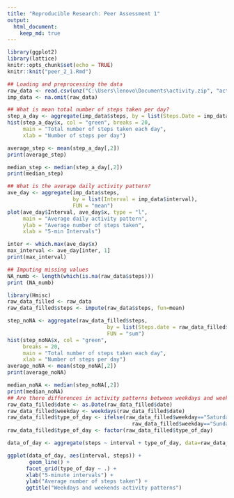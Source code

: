 ```yaml
---
title: "Reproducible Research: Peer Assessment 1"
output: 
  html_document:
    keep_md: true
---
```


```r
library(ggplot2)
library(lattice)
knitr::opts_chunk$set(echo = TRUE)
knitr::knit("peer_2_1.Rmd")

## Loading and preprocessing the data
raw_data <- read.csv(unz("C:\Users\lenovo\Documents\activity.zip", "activity.csv"))
imp_data <- na.omit(raw_data)

## What is mean total number of steps taken per day?
step_a_day <- aggregate(imp_data$steps, by = list(Steps.Date = imp_data$date), FUN = "sum")
hist(step_a_day$x, col = "green", breaks = 20,
     main = "Total number of steps taken each day",
     xlab = "Number of steps per day")

average_step <- mean(step_a_day[,2])
print(average_step)

median_step <- median(step_a_day[,2])
print(median_step)

## What is the average daily activity pattern?
ave_day <- aggregate(imp_data$steps,
                     by = list(Interval = imp_data$interval),
                     FUN = "mean")
plot(ave_day$Interval, ave_day$x, type = "l",
     main = "Average daily activity pattern",
     ylab = "Average number of steps taken",
     xlab = "5-min Intervals")

inter <- which.max(ave_day$x)
max_interval <- ave_day[inter, 1]
print(max_interval)

## Imputing missing values
NA_numb <- length(which(is.na(raw_data$steps)))
print (NA_numb)

library(Hmisc)
raw_data_filled <- raw_data
raw_data_filled$steps <- impute(raw_data$steps, fun=mean)

step_noNA <- aggregate(raw_data_filled$steps,
                                by = list(Steps.date = raw_data_filled$date),
                                FUN = "sum")
hist(step_noNA$x, col = "green",
     breaks = 20,
     main = "Total number of steps taken each day",
     xlab = "Number of steps per day")
average_noNA <- mean(step_noNA[,2])
print(average_noNA)

median_noNA <- median(step_noNA[,2])
print(median_noNA)
## Are there differences in activity patterns between weekdays and weekends?
raw_data_filled$date <- as.Date(raw_data_filled$date)
raw_data_filled$weekday <- weekdays(raw_data_filled$date)
raw_data_filled$type_of_day <- ifelse(raw_data_filled$weekday=="Saturday" | 
                                        raw_data_filled$weekday=="Sunday","Weekend","Weekday")
raw_data_filled$type_of_day <- factor(raw_data_filled$type_of_day)

data_of_day <- aggregate(steps ~ interval + type_of_day, data=raw_data_filled, mean)

ggplot(data_of_day, aes(interval, steps)) +
       geom_line() +
      facet_grid(type_of_day ~ .) +
      xlab("5-minute intervals") +
      ylab("Average number of steps taken") +
      ggtitle("Weekdays and weekends activity patterns")
```      
      
